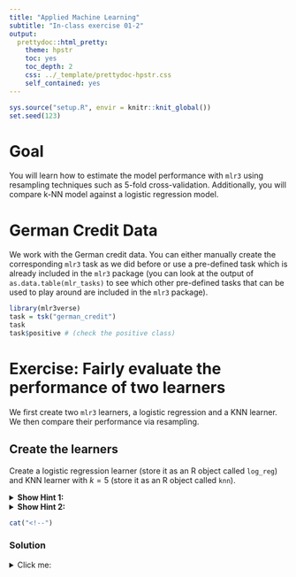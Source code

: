 ```yaml
---
title: "Applied Machine Learning"
subtitle: "In-class exercise 01-2"
output:
  prettydoc::html_pretty:
    theme: hpstr
    toc: yes
    toc_depth: 2
    css: ../_template/prettydoc-hpstr.css
    self_contained: yes
---
```


```r
sys.source("setup.R", envir = knitr::knit_global())
set.seed(123)
```

# Goal

You will learn how to estimate the model performance with `mlr3` using resampling techniques such as 5-fold cross-validation.
Additionally, you will compare k-NN model against a logistic regression model.

# German Credit Data

We work with the German credit data.
You can either manually create the corresponding `mlr3` task as we did before or use a pre-defined task which is already included in the `mlr3` package (you can look at the output of `as.data.table(mlr_tasks)` to see which other pre-defined tasks that can be used to play around are included in the `mlr3` package).

```r
library(mlr3verse)
task = tsk("german_credit")
task 
task$positive # (check the positive class)
```

# Exercise: Fairly evaluate the performance of two learners

We first create two `mlr3` learners, a logistic regression and a KNN learner. 
We then compare their performance via resampling.

## Create the learners

Create a logistic regression learner (store it as an R object called `log_reg`) and KNN learner with $k = 5$ (store it as an R object called `knn`).

<details>
  <summary>**Show Hint 1:**</summary>
  Check `as.data.table(mlr_learners)` to find the appropriate learner.
  </details>
  
<details>
  <summary>**Show Hint 2:**</summary>
  Make sure to have the `kknn` package installed.
  </details>

```r
cat("<!--")
```

### Solution
<details>
  <summary>Click me:</summary>

```r
log_reg = lrn("classif.log_reg")
knn = lrn("classif.kknn", k = 5)
``` 

```r
cat("-->")
```

## Set up a resampling instance

Use the `mlr3` to set up a resampling instance and store it as an R object called `cv5`. 
Here, we aim for 5-fold cross-validation.
A table of possible resampling techniques implemented in `mlr3` can be shown by looking at `as.data.table(mlr_resamplings)`.

<details>
  <summary>**Show Hint 1:**</summary>
  Look at the table returned by `as.data.table(mlr_resamplings)` and use the `rsmp` function to set up a 5-fold cross-validation instance. Store the result of the `rsmp` function in an R object called `cv5`.
  </details>
<details>
  <summary>**Show Hint 2:**</summary>
  `rsmp("cv")` by default sets up a 10-fold cross-validation instance.
  The number of folds can be set using an additional argument (see the `params` column from `as.data.table(mlr_resamplings)`).
  </details>
  
```r
cat("<!--")
```

### Solution
<details>
  <summary>Click me:</summary>
  
```r
cv5 = rsmp("cv", folds = 5)
cv5
```
Note: `Instantiated: FALSE` means that we only created the resampling instance and did not apply the resampling technique to a task yet.

```r
cat("-->")
```

## Run the resampling

After having created a resampling instance, use it to apply the chosen resampling technique to both previously created learners.

<details>
  <summary>**Show Hint 1:**</summary>
  You need to supply the task, the learner and the previously created resampling instance as arguments to the `resample` function. See `?resample` for further details and examples.
  </details>
<details>
  <summary>**Show Hint 2:**</summary>
  The key ingredients for `resample()` are a task (created by `tsk()`), a learner (created by `lrn()`) and a resampling strategy (created by `rsmp()`), e.g.,
  
  `resample(task = task, learner = log_reg, resampling = cv5)`

  </details>
  
```r
cat("<!--")
```

### Solution

<details>
  <summary>Click me:</summary>

```r
res_log_reg = resample(task, log_reg, cv5)
res_knn = resample(task, knn, cv5)
res_log_reg
res_knn
```

```r
cat("-->")
```
  

## Evaluation

Compute the cross-validated classification accuracy of both models.
Which learner performed better?

<details>
  <summary>**Show Hint 1:**</summary>
Use `msr("classif.acc")` and the `aggregate` method of the resampling object.
  </details>
<details>
  <summary>**Show Hint 2:**</summary>
`res_knn$aggregate(msr(...))` to obtain the classification accuracy averaged across all folds.
  </details>


```r
cat("<!--")
```

### Solution
<details>
  <summary>Click me:</summary>
  
```r
res_knn$aggregate(msr("classif.acc"))
res_log_reg$aggregate(msr("classif.acc"))
```

Note: Use e.g. `res_knn$score(msr(...))` to look at the results of each individual fold.

```r
cat("-->")
```

# Summary

We can now apply different resampling methods to estimate the performance of different learners and fairly compare them.
We now have learnt how to obtain a better (in terms of variance) estimate of our model performance instead of doing a simple train and test split.
This enables us to fairly compare different learners.
